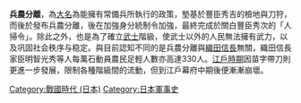 {{unreferenced|time=2011-08-23T16:51:27+00:00}}
{{japanese|japanese=兵農分離|kana=へいのうぶんり|romaji=heinō bunri}}
'''兵農分離'''，為[[大名_(稱謂)|大名]]為能擁有常備兵所執行的政策，墊基於豐臣秀吉的檢地與刀狩，而後於發布兵農分離，後在加強身分統制令加強，最終完成於關白豐臣秀次的「人掃令」。除此之外，也是為了確立[[武士|武士]]階級，使武士以外的人民無法擁有武力，以及巩固社会秩序与稳定。與目前認知不同的是兵農分離與[[織田信長|織田信長]]無關，織田信長家臣明智光秀等人每萬石動員農民足輕人數亦高達330人。[[江戶時期|江戶時期]]因苗字帶刀則更進一步發展，限制各種階級間的流動，但到江戶幕府中期後便漸漸崩壞。

{{豐臣政權}}
{{日本历史小作品}}

[[Category:戰國時代_(日本)|Category:戰國時代 (日本)]]
[[Category:日本軍事史|Category:日本軍事史]]